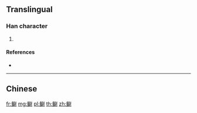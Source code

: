 {{character info/new}}
{{also|䲁}}
==Translingual==

===Han character===
{{Han char|rn=195|rad=鱼|as=11|sn=19|four=|canj=NMSFI|ids=⿰鱼㷉}}

# {{defn|Han|sort=鱼11}}

====References====
* {{Han ref|kx=1480.511|hdz=74711.171|uh=9CDA|ud=40154}}

----

==Chinese==
{{zh-see|䲁}}

[[fr:鳚]]
[[mg:鳚]]
[[pl:鳚]]
[[th:鳚]]
[[zh:鳚]]